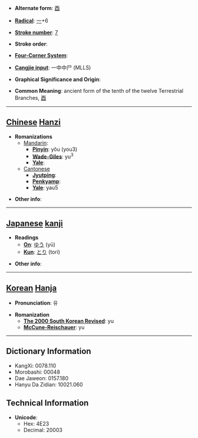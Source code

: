 * '''Alternate form''': [[酉]]

* '''[[Wiktionary:Chinese radical index| Radical]]''': [[Wiktionary:Chinese radical index 一|一]]+6

* '''[[Wiktionary:Chinese total strokes index|Stroke number]]''': [[Wiktionary:Chinese total strokes index 7|7]]

* '''Stroke order''': 

* '''[[Wiktionary:Chinese four corner index|Four-Corner System]]''': 

* '''[[Wiktionary:Chinese Cangjie index|Cangjie input]]''': 一中中尸 (MLLS)

* '''Graphical Significance and Origin''': 

* '''Common Meaning''': ancient form of the tenth of the twelve Terrestrial Branches, [[酉]]

----

== [[Chinese]] [[Hanzi]] ==

* '''Romanizations'''
** [[Mandarin]]:
*** '''[[Pinyin]]''': yǒu (you3)
*** '''[[Wade-Giles]]''': yu<sup>3</sup>
*** '''[[Yale]]''': 
**[[Cantonese]]
***'''[[Jyutping]]''':
***'''[[Penkyamp]]''': 
***'''[[Yale]]''': yau5

* '''Other info''': 

----

== [[Japanese]] [[kanji]] ==

* '''Readings'''
** '''[[On]]''': [[ゆう]] (yū)
** '''[[Kun]]''': [[とり]] (tori)

* '''Other info''':  

----

== [[Korean]] [[Hanja]] ==

* '''Pronunciation''': 유

* '''Romanization'''
** '''[[The 2000 South Korean Revised Romanization|The 2000 South Korean Revised]]''': yu
** '''[[McCune-Reischauer]]''': yu

----

== Dictionary Information ==

* KangXi: 0078.110
* Morobashi: 00048
* Dae Jaweon: 0157.180
* Hanyu Da Zidian: 10021.060

== Technical Information ==

* '''Unicode''':
** Hex: 4E23
** Decimal: 20003